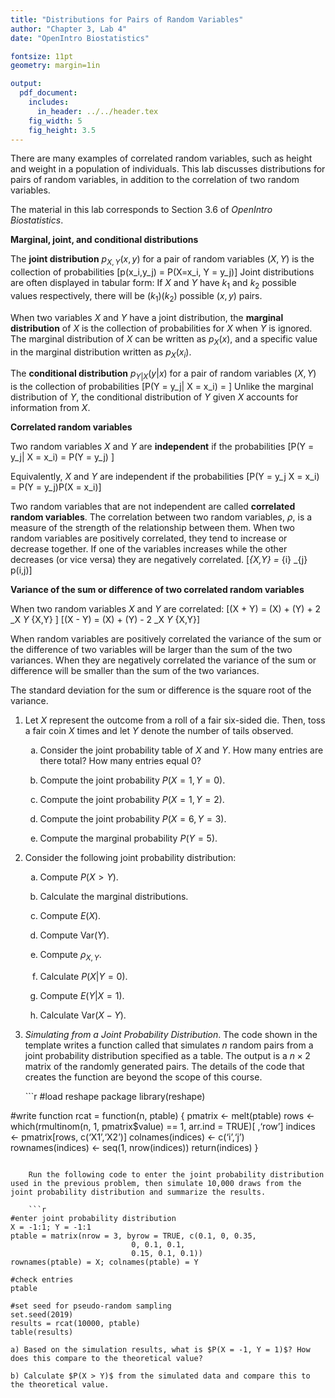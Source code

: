 ```yaml
---
title: "Distributions for Pairs of Random Variables"
author: "Chapter 3, Lab 4"
date: "OpenIntro Biostatistics"

fontsize: 11pt
geometry: margin=1in

output:
  pdf_document:
    includes:
      in_header: ../../header.tex
    fig_width: 5
    fig_height: 3.5
---
```


\begin{small}
	
	\textbf{Topics}
	\begin{itemize}
	  \item Marginal, joint, and conditional distributions
	  \item Correlated random variables
	  \item Variance of the sum or difference of two correlated random variables
	\end{itemize}
	
\end{small}

There are many examples of correlated random variables, such as height and weight in a population of individuals. This lab discusses distributions for pairs of random variables, in addition to the correlation of two random variables.

The material in this lab corresponds to Section 3.6 of *OpenIntro Biostatistics*.

\vspace{0.5cm}

**Marginal, joint, and conditional distributions**

The **joint distribution** $p_{X, Y}(x, y)$ for a pair of random variables $(X, Y)$ is the collection of probabilities 
\[p(x_i,y_j) = P(X=x_i, Y = y_j)\text{ , for all pairs of values $(x_i,y_j)$.}\] 
Joint distributions are often displayed in tabular form: If $X$ and $Y$ have $k_1$ and $k_2$ possible values respectively, there will be $(k_1)(k_2)$ possible $(x,y)$ pairs.

When two variables $X$ and $Y$ have a joint distribution, the **marginal distribution** of $X$ is the collection of probabilities for $X$ when $Y$ is ignored. The marginal distribution of $X$ can be written as $p_X(x)$, and a specific value in the marginal distribution written as $p_X(x_i)$. 

The **conditional distribution** $p_{Y|X}(y|x)$ for a pair of random variables $(X, Y)$ is the collection of probabilities 
\[P(Y = y_j| X = x_i) = \dfrac{P(Y = y_j, X = x_i)}{P(X = x_j)}\text{ , for all pairs of values $(x_i,y_j)$.}\]
Unlike the marginal distribution of $Y$, the conditional distribution of $Y$ given $X$ accounts for information from $X$.

**Correlated random variables**

Two random variables $X$ and $Y$ are **independent** if the probabilities
\[P(Y = y_j| X = x_i) = P(Y = y_j) \text{, for all pairs of values $(x_i,y_j)$.}\]

Equivalently, $X$ and $Y$ are independent if the probabilities
\[P(Y = y_j \text{ and } X = x_i) = P(Y = y_j)P(X = x_i)\text{ , for all pairs of values $(x_i,y_j)$.}\]

Two random variables that are not independent are called **correlated random variables**.  The correlation between two random variables, $\rho$, is a measure of the strength of the relationship between them. When two random variables are positively correlated, they tend to increase or decrease together. If one of the variables increases while the other decreases (or vice versa) they are negatively correlated.
\[\rho_{X,Y} = \sum_{i} \sum_{j} p(i,j)\frac{(x_i - \mu_X)}{\textrm{sd}(X)}\frac{(y_j - \mu_Y)}{\textrm{sd}(Y)}\]

**Variance of the sum or difference of two correlated random variables**

When two random variables $X$ and $Y$ are correlated:
\[\text{Variance}(X + Y) = \text{Variance}(X) + \text{Variance}(Y) + 2 \sigma_X \sigma_Y \rho_{X,Y}  \]
\[\text{Variance}(X - Y) = \text{Variance}(X) + \text{Variance}(Y) - 2 \sigma_X \sigma_Y \rho_{X,Y}\]


When random variables are positively correlated the variance of the sum or the difference of two variables will be larger than the sum of the two variances. When they are negatively correlated the variance of the sum or difference  will be smaller than the sum of the two variances. 

The standard deviation for the sum or difference is the square root of the variance.

\vspace{0.5cm}

1. Let $X$ represent the outcome from a roll of a fair six-sided die. Then, toss a fair coin $X$ times and let $Y$ denote the number of tails observed.

    a) Consider the joint probability table of $X$ and $Y$. How many entries are there total? How many entries equal 0?
    
    b) Compute the joint probability $P(X = 1, Y = 0)$.
    
    c) Compute the joint probability $P(X = 1, Y = 2)$.
    
    d) Compute the joint probability $P(X = 6, Y = 3)$.
    
    e) Compute the marginal probability $P(Y = 5)$.

2. Consider the following joint probability distribution:

    \begin{center}
    \begin{tabular}{c|ccc}
         &    &   Y     & \\ \hline
    X    & -1 &   0     &  1\\ \hline
    -1   & 0.10 & 0 & 0.35 \\
    0    & 0 &  0.10 & 0.10 \\
    1    & 0.15 & 0.10 & 0.10
    \end{tabular}
    \end{center}
    
    a) Compute $P(X > Y)$.
    
    b) Calculate the marginal distributions.
    
    c) Compute $E(X)$.
    
    d) Compute $\text{Var}(Y)$.
  
    e) Compute $\rho_{X,Y}$.
    
    f) Calculate $P(X|Y = 0)$.
    
    g) Compute $E(Y| X = 1)$.
    
    h) Calculate $\text{Var}(X - Y)$.
    
3. *Simulating from a Joint Probability Distribution*. The code shown in the template writes a function called \texttt{rcat()} that simulates $n$ random pairs from a joint probability distribution specified as a table. The output is a $n \times 2$ matrix of the randomly generated pairs. The details of the code that creates the \texttt{rcat()} function are beyond the scope of this course. 

    ```r
#load reshape package
library(reshape)

#write function
rcat = function(n, ptable) {
  pmatrix <- melt(ptable)
  rows <- which(rmultinom(n, 1, pmatrix$value) == 1, arr.ind = TRUE)[ ,'row']
  indices <- pmatrix[rows, c('X1','X2')]
  colnames(indices) <- c('i','j')
  rownames(indices) <- seq(1, nrow(indices))
  return(indices)
}
```

    Run the following code to enter the joint probability distribution used in the previous problem, then simulate 10,000 draws from the joint probability distribution and summarize the results.
    
    ```r
#enter joint probability distribution
X = -1:1; Y = -1:1
ptable = matrix(nrow = 3, byrow = TRUE, c(0.1, 0, 0.35,
                           0, 0.1, 0.1,
                           0.15, 0.1, 0.1))
rownames(ptable) = X; colnames(ptable) = Y
    
#check entries
ptable

#set seed for pseudo-random sampling
set.seed(2019)  
results = rcat(10000, ptable)
table(results)
```

    a) Based on the simulation results, what is $P(X = -1, Y = 1)$? How does this compare to the theoretical value?
        
    b) Calculate $P(X > Y)$ from the simulated data and compare this to the theoretical value.
